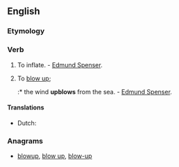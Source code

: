 ==English==

===Etymology===
{{prefix|up|blow}}

===Verb===
{{en-verb|upblows|upblowing|upblown}}

# {{transitive|obsolete}} To inflate. - [[w:Edmund Spenser|Edmund Spenser]].
# {{transitive|obsolete}} To [[blow up]];
#:* the wind '''upblows''' from the sea. - [[w:Edmund Spenser|Edmund Spenser]].

====Translations====
{{trans-top|inflate}}
* Dutch: {{t+|nl|opblazen}}
{{trans-mid}}
{{trans-bottom}}

{{trans-see|blow up}}

===Anagrams===
* [[blowup#English|blowup]], [[blow up#English|blow up]], [[blow-up#English|blow-up]]
